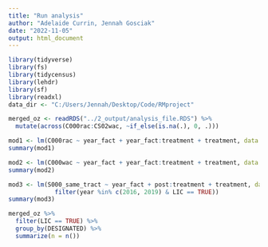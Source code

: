 ```yaml
---
title: "Run analysis"
author: "Adelaide Currin, Jennah Gosciak"
date: "2022-11-05"
output: html_document
---
```


```r
library(tidyverse)
library(fs)
library(tidycensus)
library(lehdr)
library(sf)
library(readxl)
data_dir <- "C:/Users/Jennah/Desktop/Code/RMproject"
```

```r
merged_oz <- readRDS("../2_output/analysis_file.RDS") %>% 
  mutate(across(C000rac:CS02wac, ~if_else(is.na(.), 0, .)))
```


```r
mod1 <- lm(C000rac ~ year_fact + year_fact:treatment + treatment, data = merged_oz)
summary(mod1)

mod2 <- lm(C000wac ~ year_fact + year_fact:treatment + treatment, data = merged_oz)
summary(mod2)

mod3 <- lm(S000_same_tract ~ year_fact + post:treatment + treatment, data = merged_oz %>% 
             filter(year %in% c(2016, 2019) & LIC == TRUE))
summary(mod3)

merged_oz %>% 
  filter(LIC == TRUE) %>% 
  group_by(DESIGNATED) %>% 
  summarize(n = n())
```